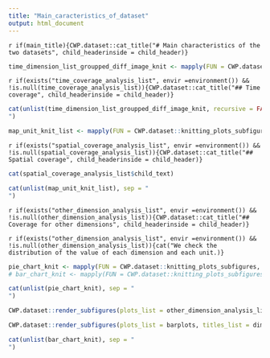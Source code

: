 ```yaml
---
title: "Main_caracteristics_of_dataset"
output: html_document
---
```


`r if(main_title){CWP.dataset::cat_title("# Main characteristics of the two datasets", child_headerinside = child_header)}`

```r

time_dimension_list_groupped_diff_image_knit <- mapply(FUN = CWP.dataset::knitting_plots_subfigures, plot = time_coverage_analysis_list$plots, title = time_coverage_analysis_list$titles, MoreArgs = list(folder = "Temporal", fig.pathinside = fig.path))

```

`r if(exists("time_coverage_analysis_list", envir =environment()) && !is.null(time_coverage_analysis_list)){CWP.dataset::cat_title("## Time coverage", child_headerinside = child_header)}`

```r

cat(unlist(time_dimension_list_groupped_diff_image_knit, recursive = FALSE), sep = "
")

```

\clearpage

```r

map_unit_knit_list <- mapply(FUN = CWP.dataset::knitting_plots_subfigures, plot = spatial_coverage_analysis_list$plots, title = spatial_coverage_analysis_list$titles)

```

`r if(exists("spatial_coverage_analysis_list", envir =environment()) && !is.null(spatial_coverage_analysis_list)){CWP.dataset::cat_title("## Spatial coverage", child_headerinside = child_header)}`

```r

cat(spatial_coverage_analysis_list$child_text)

cat(unlist(map_unit_knit_list), sep = "
")

```

\clearpage

`r if(exists("other_dimension_analysis_list", envir =environment()) && !is.null(other_dimension_analysis_list)){CWP.dataset::cat_title("## Coverage for other dimensions", child_headerinside = child_header)}`

`r if(exists("other_dimension_analysis_list", envir =environment()) && !is.null(other_dimension_analysis_list)){cat("We check the distribution of the value of each dimension and each unit.)}`

```r

pie_chart_knit <- mapply(FUN = CWP.dataset::knitting_plots_subfigures, plot = other_dimension_analysis_list$figures, title = other_dimension_analysis_list$dimension_title_subfigures, MoreArgs = list(folder = "Piechartdimensions", fig.pathinside = fig.path))
# bar_chart_knit <- mapply(FUN = CWP.dataset::knitting_plots_subfigures, plot = other_dimension_analysis_list$barplots, title = other_dimension_analysis_list$dimension_title_subfigures, MoreArgs = list(folder = "Barplot", fig.pathinside = fig.path))

```

```r

cat(unlist(pie_chart_knit), sep = "
")

```

```r

CWP.dataset::render_subfigures(plots_list = other_dimension_analysis_list$figures , titles_list = other_dimension_analysis_list$dimension_title_subfigures, general_title = "Other dimensions")

```

```r

CWP.dataset::render_subfigures(plots_list = barplots, titles_list = dimension_title_subfigures, general_title = "Other dimensions")

```

```r

cat(unlist(bar_chart_knit), sep = "
")

```

\clearpage

